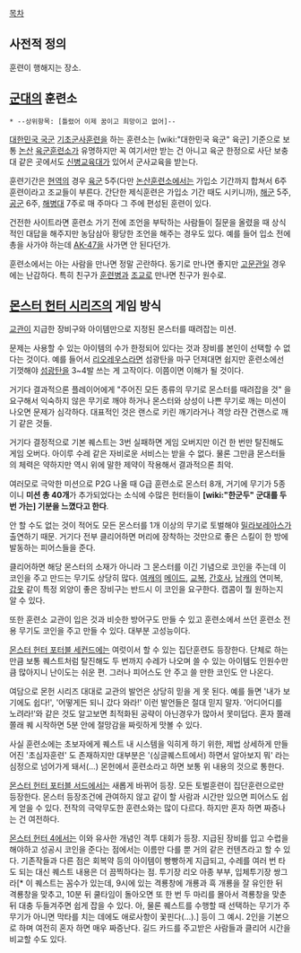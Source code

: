 [[목차]]

== 사전적 정의 ==
훈련이 행해지는 장소.

== [[군대]]의 훈련소 ==

 * --상위항목: [틀렸어 이제 꿈이고 희망이고 없어]--

[[대한민국 국군]] [[기초군사훈련]]을 하는 훈련소는 [wiki:"대한민국 육군" 육군] 기준으로 보통 [[논산]] [[육군훈련소]]가 유명하지만 꼭 여기서만 받는 건 아니고 육군 한정으로 사단 보충대 같은 곳에서도 [[신병교육대]]가 있어서 군사교육을 받는다.

훈련기간은 [[현역]]의 경우 [[육군]] 5주(다만 [[육군훈련소|논산훈련소]]에서는 가입소 기간까지 합쳐서 6주훈련이라고 조교들이 부른다. 간단한 제식훈련은 가입소 기간 때도 시키니까), [[해군]] 5주, [[공군]] 6주, [[해병대]] 7주로 매 주마다 그 주에 편성된 훈련이 있다.

건전한 사이트라면 훈련소 가기 전에 조언을 부탁하는 사람들이 질문을 올렸을 때 상식적인 대답을 해주지만 농담삼아 황당한 조언을 해주는 경우도 있다. 예를 들어 입소 전에 총을 사가야 하는데 [[AK-47]]을 사가면 안 된다던가.

훈련소에서는 아는 사람을 만나면 정말 곤란하다. 동기로 만나면 좋지만 [[고문관]]일 경우에는 난감하다. 특히 친구가 [[훈련]]병과 [[조교]]로 만나면 친구가 원수로.
== [[몬스터 헌터 시리즈]]의 게임 방식 == 
[[교관]]이 지급한 장비구와 아이템만으로 지정된 몬스터를 때려잡는 미션.

문제는 사용할 수 있는 아이템의 수가 한정되어 있다는 것과 장비를 본인이 선택할 수 없다는 것이다. 예를 들어서 [[리오레우스]]라면 섬광탄을 마구 던져대면 쉽지만 훈련소에선 기껏해야 [[섬광탄]]을 3~4발 쓰는 게 고작이다. 이쯤이면 이해가 될 것이다.

거기다 결과적으론 플레이어에게 "주어진 모든 종류의 무기로 몬스터를 때려잡을 것" 을 요구해서 익숙하지 않은 무기로 깨야 하거나 몬스터와 상성이 나쁜 무기로 깨는 미션이 나오면 문제가 심각하다. 대표적인 것은 랜스로 키린 깨기라거나 격앙 라쟌 건랜스로 깨기 같은 것들.

거기다 결정적으로 기본 퀘스트는 3번 실패하면 게임 오버지만 이건 한 번만 탈진해도 게임 오버다. 아이루 수레 같은 자비로운 서비스는 받을 수 없다. 물론 그만큼 몬스터들의 체력은 약하지만 역시 위에 말한 제약이 작용해서 결과적으론 최악.

여러모로 극악한 미션으로 P2G 나올 때 G급 훈련소로 몬스터 8개, 거기에 무기가 5종이니 '''미션 총 40개'''가 추가되었다는 소식에 수많은 헌터들이 '''[wiki:"한군두" 군대를 두 번 가는] 기분을 느꼈다고 한다'''.

안 할 수도 없는 것이 적어도 모든 몬스터를 1개 이상의 무기로 토벌해야 [[밀라보레아스]]가 출연하기 때문. 거기다 전부 클리어하면 머리에 장착하는 것만으로 좋은 스킬이 한 방에 발동하는 피어스들을 준다.

클리어하면 해당 몬스터의 소재가 아니라 그 몬스터를 이긴 기념으로 코인을 주는데 이 코인을 주고 만드는 무기도 상당히 많다. [[여캐]]의 [[메이드]], [[교복]], [[간호사]], [[남캐]]의 연미복, [[갑옷]] 같이 특정 외양이 좋은 장비구는 반드시 이 코인을 요구한다. 캡콤이 뭘 원하는지 알 수 있다.

또한 훈련소 교관이 입은 것과 비슷한 방어구도 만들 수 있고 훈련소에서 쓰던 훈련소 전용 무기도 코인을 주고 만들 수 있다. 대부분 고성능이다.

[[몬스터 헌터 포터블 세컨드]]에는 여럿이서 할 수 있는 집단훈련도 등장한다. 단체로 하는 만큼 보통 퀘스트처럼 탈진해도 두 번까지 수레가 나오며 쓸 수 있는 아이템도 인원수만큼 많아지니 난이도는 쉬운 편. 그러나 피어스도 안 주고 쓸 만한 코인도 안 나온다.

여담으로 몬헌 시리즈 대대로 교관의 발언은 상당히 믿을 게 못 된다. 예를 들면 '내가 보기에도 쉽다!', '어떻게든 되니 갔다 와라!' 이런 발언들은 절대 믿지 말자. '어디어디를 노려라!'와 같은 것도 알고보면 최적화된 공략이 아닌경우가 많아서 못미덥다. 혼자 쫄래쫄래 퀘 시작하면 5분 안에 절망감을 짜릿하게 맛볼 수 있다.

사실 훈련소에는 초보자에게 퀘스트 내 시스템을 익히게 하기 위한, 제법 상세하게 만들어진 '초심자훈련' 도 존재하지만 대부분은 '(싱글퀘스트에서) 하면서 알아보지 뭐' 라는 심정으로 넘어가게 돼서(...) 몬헌에서 훈련소라고 하면 보통 위 내용의 것으로 통한다.

[[몬스터 헌터 포터블 서드]]에서는 새롭게 바뀌어 등장. 모든 토벌훈련이 집단훈련으로만 등장한다. 몬스터 등장조건에 관여하지 않고 같이 할 사람과 시간만 있으면 피어스도 쉽게 얻을 수 있다. 전작의 극악무도한 훈련소와는 많이 다르다. 하지만 혼자 하면 짜증나는 건 여전하다.

[[몬스터 헌터 4]]에서는 이와 유사한 개념인 격투 대회가 등장. 지급된 장비를 입고 수렵을 해야하고 성공시 코인을 준다는 점에서는 이름만 다를 뿐 거의 같은 컨텐츠라고 할 수 있다. 기존작들과 다른 점은 회복약 등의 아이템이 빵빵하게 지급되고, 수레를 여러 번 타도 되는 대신 퀘스트 내용은 더 끔찍하다는 점. 투기장 리오 아종 부부, 입체투기장 쌍그라[* 이 퀘스트는 꼼수가 있는데, 9시에 있는 격룡창에 개룡과 흑 개룡을 잘 유인한 뒤 격룡창을 맞추고, 10분 뒤 쿨타임이 돌아오면 또 한 번 두 마리를 몰아서 격룡창을 맞춘 뒤 대충 두들겨주면 쉽게 잡을 수 있다. 아, 물론 퀘스트를 수행할 때 선택하는 무기가 주무기가 아니면 막타를 치는 데에도 애로사항이 꽃핀다(...).] 등이 그 예시. 2인을 기본으로 하며 여전히 혼자 하면 매우 짜증난다. 길드 카드를 주고받은 사람들과 클리어 시간을 비교할 수도 있다.
